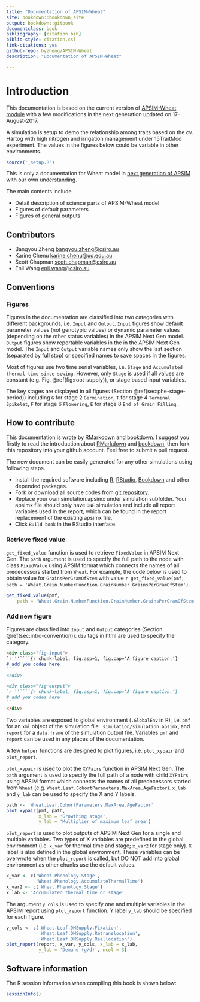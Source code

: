 ```yaml
---
title: "Documentation of APSIM-Wheat"
site: bookdown::bookdown_site
output: bookdown::gitbook
documentclass: book
bibliography: [citation.bib]
biblio-style: citation.csl
link-citations: yes
github-repo: byzheng/APSIM-Wheat
description: "Documentation of APSIM-Wheat"

---
```



# Introduction {#cha:intro}

This documentation is based on the current version of [APSIM-Wheat module](https://github.com/APSIMInitiative/ApsimX/tree/d9717df5ef24f6d3f1eb4c301726c213960017bb) with a few modifications in the next generation updated on 17-August-2017.

A simulation is setup to demo the relationship among traits based on the cv. Hartog with high nitrogen and irrigation management under 15TraitMod experiment. The values in the figures below could be variable in other environments.


```r
source('_setup.R')
```



This is only a documentation for Wheat model in [next generation of APSIM](https://github.com/APSIMInitiative/ApsimX) with our own understanding.

The main contents include 

- Detail description of science parts of APSIM-Wheat model
- Figures of default parameters
- Figures of general outputs


## Contributors {#sec:intro-contribution}
 * Bangyou Zheng <bangyou.zheng@csiro.au>
 * Karine Chenu <karine.chenu@uq.edu.au>
 * Scott Chapman <scott.chapman@csiro.au>
 * Enli Wang <enli.wang@csiro.au>



## Conventions {#sec:intro-convention}

### Figures

Figures in the documentation are classified into two categories with different backgrounds, i.e. `Input` and `Output`. `Input` figures show default parameter values (not genotypic values) or dynamic parameter values (depending on the other status variables) in the APSIM Next Gen model. `Output` figures show reportable variables in the in the APSIM Next Gen model. The `Input` and `Output` variable names only show the last section (separated by full stop) or specified names to save spaces in the figures.

Most of figures use two time serial variables, i.e. `Stage` and `Accumulated thermal time since sowing`. However, only `Stage` is used if all values are constant (e.g. Fig. \@ref(fig:root-supply)), or stage based input variables.

The key stages are displayed in all figures (Section \@ref(sec:phe-stage-period)) including `G` for stage 2 `Germination`, `T` for stage 4 `Terminal Spikelet`, `F` for stage 6 `Flowering`, `E` for stage 8 `End of Grain Filling`.



## How to contribute {#sec:intro-own-contribution}

This documentation is wrote by [RMarkdown](rmarkdown.rstudio.com) and [bookdown](bookdown.org). I suggest you firstly to read the introduction about [RMarkdown](rmarkdown.rstudio.com) and [bookdown](bookdown.org), then fork this repository into your github account. Feel free to submit a pull request. 


The new document can be easily generated for any other simulations using following steps.

* Install the required software including [R](https://cran.r-project.org/), [RStudio](https://www.rstudio.com/), [Bookdown](https://bookdown.org/yihui/bookdown) and other depended packages.
* Fork or download all source codes from [git repository](https://github.com/byzheng/APSIM-Wheat-Doc).
* Replace your own simulation.apsimx under simulation subfolder. Your apsimx file should only have `ONE` simulation and include all report variables used in the report, which can be found in the report replacement of the existing apsimx file.
* Click `Build book` in the RStudio interface.

### Retrieve fixed value

`get_fixed_value` function is used to retrieve `FixedValue` in APSIM Next Gen. The `path` argument is used to specify the full path to the node with class `FixedValue` using APSIM format which connects the names of all predecessors started from `Wheat`. For example, the code below is used to obtain value for `GrainsPerGramOfStem` with value `r get_fixed_value(pmf, path = 'Wheat.Grain.NumberFunction.GrainNumber.GrainsPerGramOfStem')`.

```r
get_fixed_value(pmf, 
    path = 'Wheat.Grain.NumberFunction.GrainNumber.GrainsPerGramOfStem')
```


### Add new figure

Figures are classified into `Input` and `Output` categories (Section \@ref(sec:intro-convention)). `div` tags in html are used to specify the category. 


````markdown
<div class="fig-input">
`r ''````{r chunk-label, fig.asp=1, fig.cap='A figure caption.'}
# add you codes here
```
</div>

<div class="fig-output">
`r ''````{r chunk-label, fig.asp=1, fig.cap='A figure caption.'}
# add you codes here
```
</div>
````

Two variables are exposed to global environment (`.GlobalEnv` in R), i.e. `pmf` for an `xml` object of the simulation file `_simulation/simulation.apsimx`, and `report` for a `data.frame` of the simulation output file. Variables `pmf` and `report` can be used in any places of the documentation. 

A few `helper` functions are designed to plot figures, i.e. `plot_xypair` and `plot_report`. 

`plot_xypair` is used to plot the `XYPairs` function in APSIM Next Gen. The `path` argument is used to specify the full path of a node with child `XYPairs` using APSIM format which connects the names of all predecessors started from `Wheat` (e.g. `Wheat.Leaf.CohortParameters.MaxArea.AgeFactor`). `x_lab` and `y_lab` can be used to specify the X and Y labels. 

```r
path <- 'Wheat.Leaf.CohortParameters.MaxArea.AgeFactor'
plot_xypair(pmf, path,
            x_lab = 'Growthing stage', 
            y_lab = 'Multiplier of maximum leaf area')
```

`plot_report` is used to plot outputs of APSIM Next Gen for a single and multiple variables. Two types of X variables are predefined in the global environment (i.e. `x_var` for thermal time and stage; `x_var2` for stage only). `X` label is also defined in the global environment. These variables can be overwrote when the `plot_report` is called, but DO NOT add into global environment as other chunks use the default values. 

```r
x_var <- c('Wheat.Phenology.Stage',
           'Wheat.Phenology.AccumulateThermalTime')
x_var2 <- c('Wheat.Phenology.Stage')
x_lab <- 'Accumulated thermal time or stage'
```

The argument `y_cols` is used to specify one and multiple variables in the APSIM report using `plot_report` function. Y label `y_lab` should be specified for each figure.

```r
y_cols <- c('Wheat.Leaf.DMSupply.Fixation',
            'Wheat.Leaf.DMSupply.Retranslocation',
            'Wheat.Leaf.DMSupply.Reallocation')
plot_report(report, x_var, y_cols, x_lab = x_lab, 
            y_lab = 'Demand (g/d)', ncol = 3)
```





## Software information {#sec:intro-software}

The R session information when compiling this book is shown below:

```r
sessionInfo()
```

